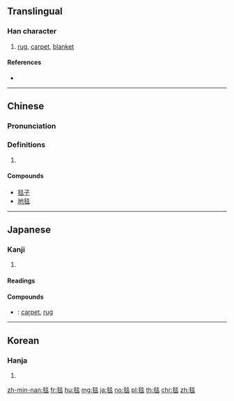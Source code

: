 ==Translingual==

===Han character===
{{Han char|rn=82|rad=毛|as=08|sn=12|four=29718|canj=HUFF|ids=⿺毛炎}}

# [[rug]], [[carpet]], [[blanket]]

====References====
* {{Han ref|kx=0594.050|dkj=16858|dj=0986.050|hdz=32000.160|uh=6BEF|ud=27631|bh=B4E0|bd=46304}}

----

==Chinese==
{{zh-forms}}

===Pronunciation===
{{zh-pron
|m=tǎn
|c=taan2,taam2
|mn=thán
|mc=y
|oc=y
|ma=
|cat=n
}}

===Definitions===
# {{rfdef|lang=zh}}

====Compounds====
* [[毯子]]
* [[地毯]]

----

==Japanese==

===Kanji===
{{ja-kanji|grade=|rs=毛08}}

# {{defn|lang=ja|sort=毛08}}

====Readings====
{{ja-readings|goon=[[たん]] (tan)|kanon=[[たん]] (tan)|kun=[[けむしろ]] (kemushiro)}}

====Compounds====
{{der-top|Compounds}}
* {{ja-r|絨毯|じゅうたん}}: [[carpet]], [[rug]]
{{der-bottom}}

----

==Korean==

===Hanja===
{{ko-hanja|hangeul=[[담]]|eumhun=|rv=dam|mr=tam|y=tam}}

# {{defn|lang=ko|sort=毛08}}

[[zh-min-nan:毯]]
[[fr:毯]]
[[hu:毯]]
[[mg:毯]]
[[ja:毯]]
[[no:毯]]
[[pl:毯]]
[[th:毯]]
[[chr:毯]]
[[zh:毯]]